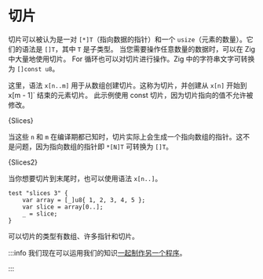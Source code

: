 

# 切片

切片可以被认为是一对 `[*]T`（指向数据的指针）和一个 `usize`（元素的数量）。它们的语法是 `[]T`，其中 `T` 是子类型。
当您需要操作任意数量的数据时，可以在 Zig 中大量地使用切片。
For 循环也可以对切片进行操作。Zig 中的字符串文字可转换为 `[]const u8`。

这里，语法 `x[n..m]` 用于从数组创建切片。这称为切片，并创建从 `x[n]` 开始到 x[m - 1]` 结束的元素切片。
此示例使用 const 切片，因为切片指向的值不允许被修改。

<CodeBlock language="zig">{Slices}</CodeBlock>

当这些 `n` 和 `m` 在编译期都已知时，切片实际上会生成一个指向数组的指针。这不是问题，因为指向数组的指针即 `*[N]T` 可转换为 `[]T`。

<CodeBlock language="zig">{Slices2}</CodeBlock>

当你想要切片到末尾时，也可以使用语法 `x[n..]`。

```zig
test "slices 3" {
    var array = [_]u8{ 1, 2, 3, 4, 5 };
    var slice = array[0..];
    _ = slice;
}
```

可以切片的类型有数组、许多指针和切片。

:::info
我们现在可以运用我们的知识[一起制作另一个程序](/posts/fahrenheit-to-celsius)。

:::
